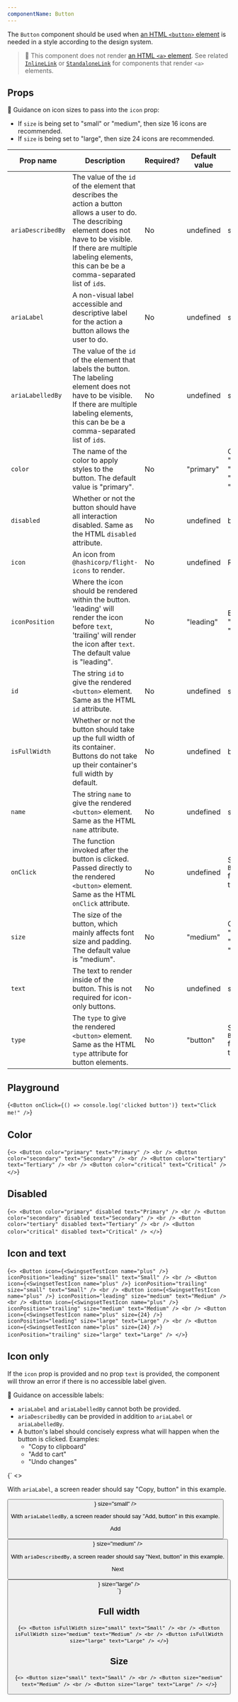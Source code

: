 ```yaml
---
componentName: Button
---
```


The `Button` component should be used when [an HTML `<button>` element](https://developer.mozilla.org/en-US/docs/Web/HTML/Element/button) is needed in a style according to the design system.

> 🚨 This component does not render [an HTML `<a>` element](https://developer.mozilla.org/en-US/docs/Web/HTML/Element/a). See related [`InlineLink`](/swingset/components/inlinelink) or [`StandaloneLink`](/swingset/components/standalonelink) for components that render `<a>` elements.

## Props

🚨 Guidance on icon sizes to pass into the `icon` prop:

- If `size` is being set to "small" or "medium", then size 16 icons are recommended.
- If `size` is being set to "large", then size 24 icons are recommended.

| Prop name         | Description                                                                                                                                                                                                                               | Required? | Default value | Type                                                   |
| ----------------- | ----------------------------------------------------------------------------------------------------------------------------------------------------------------------------------------------------------------------------------------- | --------- | ------------- | ------------------------------------------------------ |
| `ariaDescribedBy` | The value of the `id` of the element that describes the action a button allows a user to do. The describing element does not have to be visible. If there are multiple labeling elements, this can be be a comma-separated list of `id`s. | No        | undefined     | string                                                 |
| `ariaLabel`       | A non-visual label accessible and descriptive label for the action a button allows the user to do.                                                                                                                                        | No        | undefined     | string                                                 |
| `ariaLabelledBy`  | The value of the `id` of the element that labels the button. The labeling element does not have to be visible. If there are multiple labeling elements, this can be be a comma-separated list of `id`s.                                   | No        | undefined     | string                                                 |
| `color`           | The name of the color to apply styles to the button. The default value is "primary".                                                                                                                                                      | No        | "primary"     | One of: "primary", "secondary", "tertiary", "critical" |
| `disabled`        | Whether or not the button should have all interaction disabled. Same as the HTML `disabled` attribute.                                                                                                                                    | No        | undefined     | boolean                                                |
| `icon`            | An icon from `@hashicorp/flight-icons` to render.                                                                                                                                                                                         | No        | undefined     | ReactElement                                           |
| `iconPosition`    | Where the icon should be rendered within the button. 'leading' will render the icon before `text`, 'trailing' will render the icon after `text`. The default value is "leading".                                                          | No        | "leading"     | Either: "leading", "trailing"                          |
| `id`              | The string `id` to give the rendered `<button>` element. Same as the HTML `id` attribute.                                                                                                                                                 | No        | undefined     | string                                                 |
| `isFullWidth`     | Whether or not the button should take up the full width of its container. Buttons do not take up their container's full width by default.                                                                                                 | No        | undefined     | boolean                                                |
| `name`            | The string `name` to give the rendered `<button>` element. Same as the HTML `name` attribute.                                                                                                                                             | No        | undefined     | string                                                 |
| `onClick`         | The function invoked after the button is clicked. Passed directly to the rendered `<button>` element. Same as the HTML `onClick` attribute.                                                                                               | No        | undefined     | See `ButtonProps` for exact type                       |
| `size`            | The size of the button, which mainly affects font size and padding. The default value is "medium".                                                                                                                                        | No        | "medium"      | One of: "small", "medium", "large"                     |
| `text`            | The text to render inside of the button. This is not required for icon-only buttons.                                                                                                                                                      | No        | undefined     | string                                                 |
| `type`            | The `type` to give the rendered `<button>` element. Same as the HTML `type` attribute for button elements.                                                                                                                                | No        | "button"      | See `ButtonProps` for exact type                       |

## Playground

<LiveComponent>{`
<Button
  onClick={() => console.log('clicked button')}
  text="Click me!"
/>
`}</LiveComponent>

## Color

<LiveComponent>{`
<>
  <Button color="primary" text="Primary" />
  <br />
  <Button color="secondary" text="Secondary" />
  <br />
  <Button color="tertiary" text="Tertiary" />
  <br />
  <Button color="critical" text="Critical" />
</>
`}</LiveComponent>

## Disabled

<LiveComponent>{`
<>
  <Button color="primary" disabled text="Primary" />
  <br />
  <Button color="secondary" disabled text="Secondary" />
  <br />
  <Button color="tertiary" disabled text="Tertiary" />
  <br />
  <Button color="critical" disabled text="Critical" />
</>
`}</LiveComponent>

## Icon and text

<LiveComponent>{`
<>
  <Button
    icon={<SwingsetTestIcon name="plus" />}
    iconPosition="leading"
    size="small"
    text="Small"
  />
  <br />
  <Button
    icon={<SwingsetTestIcon name="plus" />}
    iconPosition="trailing"
    size="small"
    text="Small"
  />
  <br />
  <Button
    icon={<SwingsetTestIcon name="plus" />}
    iconPosition="leading"
    size="medium"
    text="Medium"
  />
  <br />
  <Button
    icon={<SwingsetTestIcon name="plus" />}
    iconPosition="trailing"
    size="medium"
    text="Medium"
  />
  <br />
  <Button
    icon={<SwingsetTestIcon name="plus" size={24} />}
    iconPosition="leading"
    size="large"
    text="Large"
  />
  <br />
  <Button
    icon={<SwingsetTestIcon name="plus" size={24} />}
    iconPosition="trailing"
    size="large"
    text="Large"
  />
</>
`}</LiveComponent>

## Icon only

If the `icon` prop is provided and no prop `text` is provided, the component will throw an error if there is no accessible label given.

🚨 Guidance on accessible labels:

- `ariaLabel` and `ariaLabelledBy` cannot both be provided.
- `ariaDescribedBy` can be provided in addition to `ariaLabel` or `ariaLabelledBy`.
- A button's label should concisely express what will happen when the button is clicked. Examples:
  - "Copy to clipboard"
  - "Add to cart"
  - "Undo changes"

<LiveComponent>{`
<>
  <p>With <code>ariaLabel</code>, a screen reader should say "Copy, button" in this example.</p>
  <Button
    ariaLabel="Copy"
    icon={<SwingsetTestIcon name="copy" />}
    size="small"
  />
  <br />
  <p>With <code>ariaLabelledBy</code>, a screen reader should say "Add, button" in this example.</p>
  <p aria-hidden id="button-label" style={{ display: 'none', visibility: 'hidden'}}>Add</p>
  <Button
    ariaLabelledBy="button-label"
    icon={<SwingsetTestIcon name="plus" />}
    size="medium"
  />
  <br />
  <p>With <code>ariaDescribedBy</code>, a screen reader should say "Next, button" in this example.</p>
  <p aria-hidden id="button-description" style={{ display: 'none', visibility: 'hidden'}}>Next</p>
  <Button
    ariaDescribedBy="button-description"
    icon={<SwingsetTestIcon name="arrow-right" size={24} />}
    size="large"
  />
  <br />
</>
`}</LiveComponent>

## Full width

<LiveComponent>{`
<>
  <Button
    isFullWidth
    size="small"
    text="Small"
  />
  <br />
  <Button
    isFullWidth
    size="medium"
    text="Medium"
  />
  <br />
  <Button
    isFullWidth
    size="large"
    text="Large"
  />
</>
`}</LiveComponent>

## Size

<LiveComponent>{`
<>
  <Button
    size="small"
    text="Small"
  />
  <br />
  <Button
    size="medium"
    text="Medium"
  />
  <br />
  <Button
    size="large"
    text="Large"
  />
</>
`}</LiveComponent>
